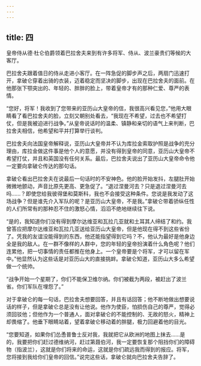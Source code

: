 ```yaml
---
---
---
```

title: 四
---



皇帝侍从德·杜仑伯爵领着巴拉舍夫来到有许多将军、侍从、波兰豪贵们等候的大客厅。

巴拉舍夫跟着值日的侍从走进小客厅。在一阵急促的脚步声之后，两扇门迅速打开，拿破仑穿着出骑的衣装，迈着稳定而坚决的脚步，出现在巴拉舍夫的面前。在他那张下颚突出的、年轻的、胖胖的脸上，带着皇帝才有的那种仁爱、尊严的表情。

“您好，将军！我收到了您带来的亚历山大皇帝的信，我很高兴看见您，”他用大眼睛看了看巴拉舍夫的脸，立刻又朝别处看去，“我现在不希望，过去也不希望打仗，但是我被迫进行战争。”从皇帝说话时的温柔、镇静和亲切的语气上来判断，巴拉舍夫相信，他希望和平并打算举行谈判。

巴拉舍夫向法国皇帝解释说，亚历山大皇帝并不认为库拉金索取护照是战争的充分理由，库拉金做这件事是他个人的意愿，并没有得到皇帝的同意，亚历山大皇帝不希望打仗，并且和英国没有任何关系。最后，巴拉舍夫说出了亚历山大皇帝命令他一定要向拿破仑传达的那句话。

拿破仑看出巴拉舍夫在说最后一句话时的不安神色。他的脸开始发抖，左腿肚开始微微地颤动，声音比原先更高、更急促了。“退过涅曼河去？只是退过涅曼河去吗……？即使您给我彼得堡和莫斯科，我也不会接受这种条件。您说是我发动了这场战争？但是谁先介入军队的呢？是亚历山大皇帝，不是我。”拿破仑带着骄纵任性的人们所常有的那种忍不住的激怒心情，滔滔不绝地继续往下说。

“是的，我知道你们没有得到摩尔达维亚和瓦拉几亚就和土耳其人缔结了和约。我曾答应把摩尔达维亚和瓦拉几亚送给亚历山大皇帝，但是他现在得不到这些省份了。凭我的友谊没能得到的东西，他还能指望得到它吗？不，他认为最好是他身边全是我的敌人。在一群不像样的人群中，您的年轻的皇帝扮演着什么角色呢？他们连累他，把一切事情的责任都推在他身上。一个皇帝要是个将军，才可以留在军中。”他显然认为这些话是对亚历山大的直接挑衅。拿破仑知道，亚历山大多么希望做一个统帅。

“战争开始一个星期了，你们不能保卫维尔纳。你们被截为两段，被赶出了波兰省。你们军队在埋怨了。”

对于拿破仑的每一句话，巴拉舍夫想要回答，并且有话回答；他不断地做出想要说话的样子，但是拿破仑总是没有让他说。他作为使臣，怕损伤自己的尊严，觉得必须回驳他；但他作为一个普通人，面对拿破仑的不能控制的、无故的怒火，精神上却畏缩了。他垂下眼睛站着，望着拿破仑移动着的胖腿，极力回避着他的目光。

“您要知道，如果你们怂恿普鲁士反对我，我就把它从欧洲的地图上抹去……是的，我要把你们赶过德维纳河，赶过第聂伯河，我一定要恢复那个阻挡你们的障碍物（指波兰），这就是你们将来的命运，这就是你们疏远我而得到的报应。将军，您将接到我给你们皇帝的回信。”说完这些话，拿破仑就向巴拉舍夫告辞了。